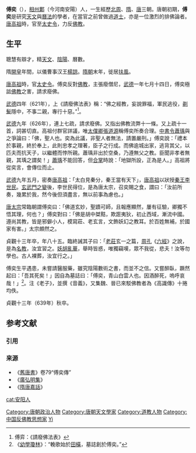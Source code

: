 '''傅奕'''（{{bd|555年||639年||CatIdx=F傅}}），[[相州|相州]][[鄴|鄴]]（今河南安陽）人，一生經歷[[北周|北周]]、[[隋|隋]]、[[唐|唐]]三朝。唐朝初期，'''傅奕'''是研究[[天文|天文]]與[[曆法|曆法]]的學者，在當官之前曾做過[[道士|道士]]，亦是一位激烈的排佛論者。[[唐高祖|唐高祖]]時，官至[[太史令|太史令]]，力反[[佛教|佛教]]。

==生平==
聰慧有辯才，精[[天文|天文]]、[[陰陽|陰陽]]、曆數。

隋[[開皇|開皇]]年間，以儀曹事汉王[[楊諒|楊諒]]。[[隋朝|隋朝]]末年，徙居[[扶風|扶風]]。

[[唐高祖|唐高祖]]時，官[[太史令|太史令]]。傅奕反對[[佛教|佛教]]，主張廢僧尼，[[武德|武德]]一年七月十四日，傅奕極詆[[佛教|佛教]]之害，請求廢佛。

[[武德|武德]]四年（621年），上《請廢佛法表》稱：“佛之經教，妄說罪福，軍民逃役，[[剃髮|剃髮]]隱中，不事二親，專行十惡。”<ref>傅弈：《請廢佛法表》</ref>。

[[武德|武德]]九年（626年），連上七疏，請求廢佛。又指出佛教流弊十一條。又上疏十一首，詞甚切直。高祖付群官詳議，唯[[太僕卿|太僕卿]][[張道源|張道源]]稱傅奕所奏合理。[[中書令|中書令]][[蕭瑀|蕭瑀]]與之爭論曰：「佛，聖人也。奕為此議，非聖人者無法，請置嚴刑。」傅奕說：「禮本於事親，終於奉上，此則忠孝之理著，臣子之行成。而佛逾城出家，逃背其父，以匹夫而抗天子，以繼體而悖所親。蕭瑀非出於空桑，乃遵無父之教。臣聞非孝者無親，其瑀之謂矣！」[[蕭瑀|蕭瑀]]不能回答，但[[合掌|合掌]]時說：「地獄所設，正為是人。」高祖將從奕言，會傳位而止。

[[武德|武德]]九年五月，密奏[[唐高祖|唐高祖]]：「太白見秦分，秦王當有天下」，[[唐高祖|唐高祖]]以狀授[[秦王|秦王]][[李世民|李世民]]。[[玄武門之變|玄武門之變]]後，李世民得位，是為唐太宗，召奕賜之食，謂曰：「汝前所奏，幾累於我，然今後但須盡言，無以前事為慮也。」

[[唐太宗|唐太宗]]常臨朝謂傅奕曰：「佛道玄妙，聖蹟可師，且報應顯然，屢有征驗，卿獨不悟其理，何也？」傅奕對曰：「佛是胡中桀黠，欺誑夷狄，初止西域，漸流中國。遵尚其教，皆是邪僻小人，模寫莊、老玄言，文飾妖幻之教耳。於百姓無補，於國家有害。」太宗頗然之。

貞觀十三年卒，年八十五。臨終誡其子曰：「[[老莊|老莊]]玄一之篇，[[周公|周]][[孔子|孔]]《[[六經|六經]]》之說，是為[[名教|名教]]，汝宜習之。[[佛教|妖胡亂華]]，舉時皆惑，唯獨竊嘆，眾不我從，悲夫！汝等勿學也。古人裸葬，汝宜行之。」

傅奕生平遇患，未嘗請醫服藥，雖究陰陽數術之書，而並不之信。又嘗醉臥，蹶然起曰：「吾其死矣！」因自為墓誌曰：「傅奕，青山白雲人也。因酒醉死，嗚呼哀哉！」<ref>《[[幼學瓊林|幼學瓊林]]》：“輓歌始於[[田橫|田橫]]，墓誌創於傅奕。”</ref>。注《老子》，並撰《音義》，又集魏、晉已來駁佛教者為《高識傳》十捲均佚。

貞觀十三年（639年）秋卒。

== 参考文献 ==
=== 引用 ===
{{Reflist}}

=== 来源 ===
{{refbegin}}
* 《[[舊唐書|舊唐書]]》卷79“傅奕傳”
* 《[[廣弘明集|廣弘明集]]》
* 《[[隋唐嘉話|隋唐嘉話]]》
{{refend}}

{{normdaten}}
{{DEFAULTSORT:fu yi}}
[[Category:唐朝政治人物|Category:唐朝政治人物]]
[[Category:唐朝天文學家|Category:唐朝天文學家]]
[[Category:道教人物|Category:道教人物]]
[[Category:中国反佛教思想家|Category:中国反佛教思想家]]
[[Category:傅姓|Yi]]
[[cat:安阳人|cat:安阳人]]